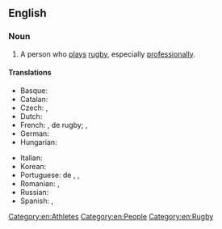 ==English==

===Noun===
{{en-noun}}

# A person who [[play]]s [[rugby]], especially [[professionally]].

====Translations====
{{trans-top|one who plays rugby}}
* Basque: {{t+|eu|errugbilari}}
* Catalan: {{t+|ca|jugador de rugbi|m}}
* Czech: {{t+|cs|ragbista|m}}, {{t+|cs|ragbistka|f}}
* Dutch: {{t+|nl|rugbyspeler}}
* French: {{t+|fr|jouer|m}}, {{t+|fr|joueuse|f}} de rugby; {{t+|fr|rugbyman|m}}, {{t+|fr|rugbywoman|f}}
* German: {{t|de|Rugbyspieler}}
* Hungarian: {{t|hu|rögbijátékos}}
{{trans-mid}}
* Italian: {{t+|it|rugbista|m|f}}
* Korean: {{t|ko|럭비 선수}}
* Portuguese: {{t+|pt|jogador|m}} de {{t+|pt|rúgbi}} {{qualifier|Brazil}}, {{t+|pt|râguebi}} {{qualifier|Portugal}}, {{t+|pt|rugby}}
* Romanian: {{t+|ro|rugbist|m}}, {{t|ro|rugbistă|f}}
* Russian: {{t+|ru|регбист|m|sc=Cyrl}}
* Spanish: {{t|es|rugbista|m|f}}, {{t+|es|rugbier|m|f}} {{qualifier|Rioplatense}}
{{trans-bottom}}

[[Category:en:Athletes]]
[[Category:en:People]]
[[Category:en:Rugby]]